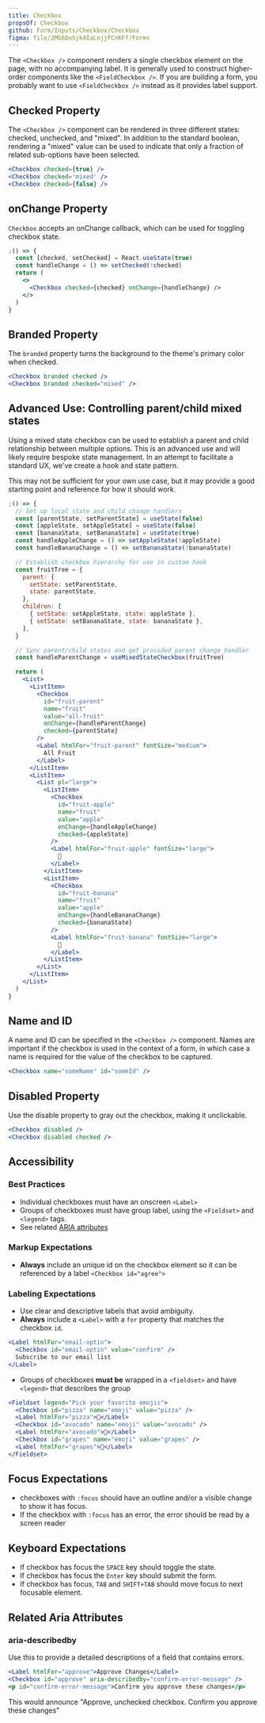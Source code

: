 ```yaml
---
title: Checkbox
propsOf: Checkbox
github: Form/Inputs/Checkbox/Checkbox
figma: file/2MG6DoSjk4IaLnjjFCnKFf/Forms
---
```


The `<Checkbox />` component renders a single checkbox element on the page, with no accompanying label. It is generally used to construct higher-order components like the `<FieldCheckbox />`. If you are building a form, you probably want to use `<FieldCheckbox />` instead as it provides label support.

## Checked Property

The `<Checkbox />` component can be rendered in three different states: checked, unchecked, and "mixed". In addition to the standard boolean, rendering a "mixed" value can be used to indicate that only a fraction of related sub-options have been selected.

```jsx
<Checkbox checked={true} />
<Checkbox checked='mixed' />
<Checkbox checked={false} />
```

## onChange Property

`Checkbox` accepts an onChange callback, which can be used for toggling checkbox state.

```jsx
;() => {
  const [checked, setChecked] = React.useState(true)
  const handleChange = () => setChecked(!checked)
  return (
    <>
      <Checkbox checked={checked} onChange={handleChange} />
    </>
  )
}
```

## Branded Property

The `branded` property turns the background to the theme's primary color when checked.

```jsx
<Checkbox branded checked />
<Checkbox branded checked="mixed" />
```

## Advanced Use: Controlling parent/child mixed states

Using a mixed state checkbox can be used to establish a parent and child relationship between multiple options. This is an advanced use and will likely require bespoke state management. In an attempt to facilitate a standard UX, we've create a hook and state pattern.

This may not be sufficient for your own use case, but it may provide a good starting point and reference for how it should work.

```jsx
;() => {
  // Set up local state and child change handlers
  const [parentState, setParentState] = useState(false)
  const [appleState, setAppleState] = useState(false)
  const [bananaState, setBananaState] = useState(true)
  const handleAppleChange = () => setAppleState(!appleState)
  const handleBananaChange = () => setBananaState(!bananaState)

  // Establish checkbox hierarchy for use in custom hook
  const fruitTree = {
    parent: {
      setState: setParentState,
      state: parentState,
    },
    children: [
      { setState: setAppleState, state: appleState },
      { setState: setBananaState, state: bananaState },
    ],
  }

  // Sync parent/child states and get provided parent change handler
  const handleParentChange = useMixedStateCheckbox(fruitTree)

  return (
    <List>
      <ListItem>
        <Checkbox
          id="fruit-parent"
          name="fruit"
          value="all-fruit"
          onChange={handleParentChange}
          checked={parentState}
        />
        <Label htmlFor="fruit-parent" fontSize="medium">
          All Fruit
        </Label>
      </ListItem>
      <ListItem>
        <List pl="large">
          <ListItem>
            <Checkbox
              id="fruit-apple"
              name="fruit"
              value="apple"
              onChange={handleAppleChange}
              checked={appleState}
            />
            <Label htmlFor="fruit-apple" fontSize="large">
              🍏
            </Label>
          </ListItem>
          <ListItem>
            <Checkbox
              id="fruit-banana"
              name="fruit"
              value="apple"
              onChange={handleBananaChange}
              checked={bananaState}
            />
            <Label htmlFor="fruit-banana" fontSize="large">
              🍌
            </Label>
          </ListItem>
        </List>
      </ListItem>
    </List>
  )
}
```

## Name and ID

A name and ID can be specified in the `<Checkbox />` component. Names are important if the checkbox is used in the context of a form, in which case a name is required for the value of the checkbox to be captured.

```jsx
<Checkbox name="someName" id="someId" />
```

## Disabled Property

Use the disable property to gray out the checkbox, making it unclickable.

```jsx
<Checkbox disabled />
<Checkbox disabled checked />
```

## Accessibility

### Best Practices

- Individual checkboxes must have an onscreen `<Label>`
- Groups of checkboxes must have group label, using the `<Fieldset>` and `<legend>` tags.
- See related [ARIA attributes](#related-aria-attributes)

### Markup Expectations

- **Always** include an unique id on the checkbox element so it can be referenced by a label `<Checkbox id="agree">`

### Labeling Expectations

- Use clear and descriptive labels that avoid ambiguity.
- **Always** include a `<Label>` with a `for` property that matches the checkbox `id`.

```jsx
<Label htmlFor="email-optin">
  <Checkbox id="email-optin" value="confirm" />
  Subscribe to our email list
</Label>
```

- Groups of checkboxes **must be** wrapped in a `<fieldset>` and have `<legend>` that describes the group

```jsx
<Fieldset legend="Pick your favorite emojis">
  <Checkbox id="pizza" name="emoji" value="pizza" />
  <Label htmlFor="pizza">🍕</Label>
  <Checkbox id="avocado" name="emoji" value="avocado" />
  <Label htmlFor="avocado">🥑</Label>
  <Checkbox id="grapes" name="emoji" value="grapes" />
  <Label htmlFor="grapes">🍇</Label>
</Fieldset>
```

## Focus Expectations

- checkboxes with `:focus` should have an outline and/or a visible change to show it has focus.
- If the checkbox with `:focus` has an error, the error should be read by a screen reader

## Keyboard Expectations

- If checkbox has focus the `SPACE` key should toggle the state.
- If checkbox has focus the `Enter` key should submit the form.
- If checkbox has focus, `TAB` and `SHIFT+TAB` should move focus to next focusable element.

## Related Aria Attributes

### aria-describedby

Use this to provide a detailed descriptions of a field that contains errors.

```jsx
<Label htmlFor="approve">Approve Changes</Label>
<Checkbox id="approve" aria-describedby="confirm-error-message" />
<p id="confirm-error-message">Confirm you approve these changes</p>
```

This would announce "Approve, unchecked checkbox. Confirm you approve these changes"
